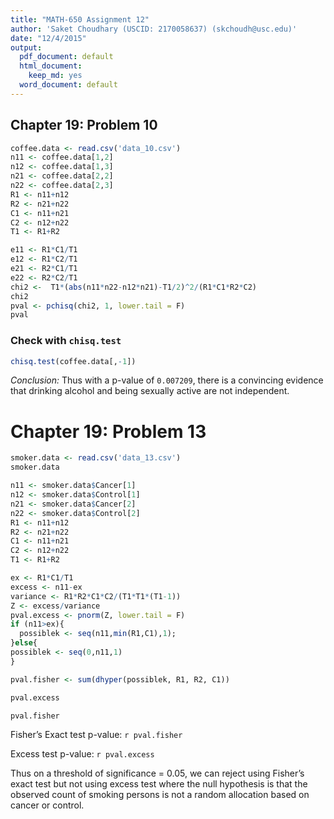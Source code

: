```yaml
---
title: "MATH-650 Assignment 12"
author: 'Saket Choudhary (USCID: 2170058637) (skchoudh@usc.edu)'
date: "12/4/2015"
output:
  pdf_document: default
  html_document:
    keep_md: yes
  word_document: default
---
```


## Chapter 19: Problem 10

```r
coffee.data <- read.csv('data_10.csv')
n11 <- coffee.data[1,2]
n12 <- coffee.data[1,3]
n21 <- coffee.data[2,2]
n22 <- coffee.data[2,3]
R1 <- n11+n12
R2 <- n21+n22
C1 <- n11+n21
C2 <- n12+n22
T1 <- R1+R2
```

```r
e11 <- R1*C1/T1
e12 <- R1*C2/T1
e21 <- R2*C1/T1
e22 <- R2*C2/T1
chi2 <-  T1*(abs(n11*n22-n12*n21)-T1/2)^2/(R1*C1*R2*C2)
chi2
pval <- pchisq(chi2, 1, lower.tail = F)
pval
```

### Check with `chisq.test`

```r
chisq.test(coffee.data[,-1])
```

*Conclusion:* Thus with a p-value of `0.007209`, there is a convincing evidence that drinking alcohol and being sexually active are not independent.

# Chapter 19: Problem 13

```r
smoker.data <- read.csv('data_13.csv')
smoker.data

n11 <- smoker.data$Cancer[1]
n12 <- smoker.data$Control[1]
n21 <- smoker.data$Cancer[2]
n22 <- smoker.data$Control[2]
R1 <- n11+n12
R2 <- n21+n22
C1 <- n11+n21
C2 <- n12+n22
T1 <- R1+R2

ex <- R1*C1/T1
excess <- n11-ex
variance <- R1*R2*C1*C2/(T1*T1*(T1-1))
Z <- excess/variance
pval.excess <- pnorm(Z, lower.tail = F)
if (n11>ex){
  possiblek <- seq(n11,min(R1,C1),1);
}else{
possiblek <- seq(0,n11,1)
}

pval.fisher <- sum(dhyper(possiblek, R1, R2, C1))
```



```r
pval.excess
```

```r
pval.fisher
```

Fisher's Exact test p-value: `r pval.fisher`

Excess test p-value: `r pval.excess`

Thus on a threshold of significance = 0.05, we can reject using Fisher's exact test but not using excess test where the null hypothesis is that the observed count of smoking persons is not a random allocation based on cancer or control.